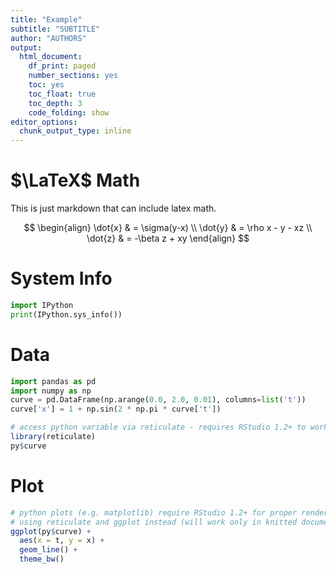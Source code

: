 ```yaml
---
title: "Example"
subtitle: "SUBTITLE"
author: "AUTHORS"
output:
  html_document: 
    df_print: paged
    number_sections: yes
    toc: yes
    toc_float: true
    toc_depth: 3
    code_folding: show
editor_options:
  chunk_output_type: inline
---
```


# $\LaTeX$ Math

This is just markdown that can include latex math.

$$
\begin{align}
\dot{x} & = \sigma(y-x) \\
\dot{y} & = \rho x - y - xz \\
\dot{z} & = -\beta z + xy
\end{align}
$$

# System Info

```python
import IPython
print(IPython.sys_info())
```

# Data

```python
import pandas as pd
import numpy as np
curve = pd.DataFrame(np.arange(0.0, 2.0, 0.01), columns=list('t'))
curve['x'] = 1 + np.sin(2 * np.pi * curve['t'])
```

```r
# access python variable via reticulate - requires RStudio 1.2+ to work interactively
library(reticulate)
py$curve
```

# Plot

```r
# python plots (e.g. matplotlib) require RStudio 1.2+ for proper rendering
# using reticulate and ggplot instead (will work only in knitted document)
ggplot(py$curve) +
  aes(x = t, y = x) + 
  geom_line() + 
  theme_bw()
```
